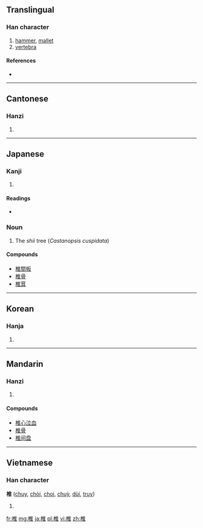 ==Translingual==

===Han character===
{{Han char|rn=75|rad=木|as=08|sn=12|four=4091<sub>4</sub>|canj=木人土 (DOG)}}

# [[hammer]], [[mallet]]
# [[vertebra]]

====References====
* {{Han ref|kx=0536.110|dkj=15024|dj=0924.010|hdz=21233.100|uh=690E|ud=26894|bh=B4D5|bd=46293}}

----

==Cantonese==

===Hanzi===
{{yue-hanzi|jyut=|y=cheui4, jeui1}}

# {{defn|lang=yue|sort=木08}}

----

==Japanese==

===Kanji===
{{ja-kanji|grade=|rs=木08}}

# {{defn|lang=ja|sort=木08}}

====Readings====
* {{ja-readings|on=[[つい]] (tsui), [[すい]] (sui)|kun=[[つち]] (tsuchi), [[うつ]] (utsu), [[しい]] (shii)}}

===Noun===
{{ja-noun|k|hira=しい|rom=shii}}

# The ''shii'' tree (''Castanopsis cuspidata'')

====Compounds====
* [[椎間板]]
* [[椎骨]]
* [[椎茸]]

----

==Korean==

===Hanja===
{{ko-hanja|hangeul=[[추]]|eumhun=|rv=chu|mr=ch'u|y=chwu}}

# {{defn|lang=ko|sort=木08}}

----

==Mandarin==

===Hanzi===
{{cmn-hanzi|pin=[[zhuī]] ([[zhui1]]), [[chuí]] ([[chui2]])|wg=chui<sup>1</sup>}}

# {{defn|lang=cmn|sort=木08}}

====Compounds====
* [[椎心泣血]]
* [[椎骨]]
* [[椎间盘]]

----

==Vietnamese==

===Han character===
'''椎''' ([[chuy]], [[chòi]], [[choi]], [[chuỳ]], [[dùi]], [[truy]])

# {{defn|Vietnamese}}

[[fr:椎]]
[[mg:椎]]
[[ja:椎]]
[[pl:椎]]
[[vi:椎]]
[[zh:椎]]
